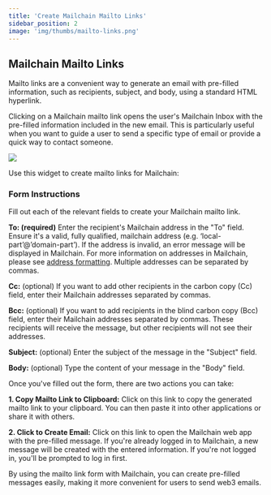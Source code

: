 ```yaml
---
title: 'Create Mailchain Mailto Links'
sidebar_position: 2
image: 'img/thumbs/mailto-links.png'
---
```



## Mailchain Mailto Links

Mailto links are a convenient way to generate an email with pre-filled information, such as recipients, subject, and body, using a standard HTML hyperlink.

Clicking on a Mailchain mailto link opens the user's Mailchain Inbox with the pre-filled information included in the new email. This is particularly useful when you want to guide a user to send a specific type of email or provide a quick way to contact someone.

![](./img-mailto-links/mailto-links-1_2.png)

Use this widget to create mailto links for Mailchain:

<MailtoLinkCreator />

### Form Instructions

Fill out each of the relevant fields to create your Mailchain mailto link.

**To: (required)** Enter the recipient's Mailchain address in the "To" field. Ensure it's a valid, fully qualified, mailchain address (e.g. ‘local-part’@’domain-part’). If the address is invalid, an error message will be displayed in Mailchain. For more information on addresses in Mailchain, please see [address formatting](/developer/address-formatting.md). Multiple addresses can be separated by commas.

**Cc:** (optional) If you want to add other recipients in the carbon copy (Cc) field, enter their Mailchain addresses separated by commas.

**Bcc:** (optional) If you want to add recipients in the blind carbon copy (Bcc) field, enter their Mailchain addresses separated by commas. These recipients will receive the message, but other recipients will not see their addresses.

**Subject:** (optional) Enter the subject of the message in the "Subject" field.

**Body:** (optional) Type the content of your message in the "Body" field.

Once you've filled out the form, there are two actions you can take:

**1. Copy Mailto Link to Clipboard:** Click on this link to copy the generated mailto link to your clipboard. You can then paste it into other applications or share it with others.

**2. Click to Create Email:** Click on this link to open the Mailchain web app with the pre-filled message. If you're already logged in to Mailchain, a new message will be created with the entered information. If you're not logged in, you'll be prompted to log in first.

By using the mailto link form with Mailchain, you can create pre-filled messages easily, making it more convenient for users to send web3 emails.
